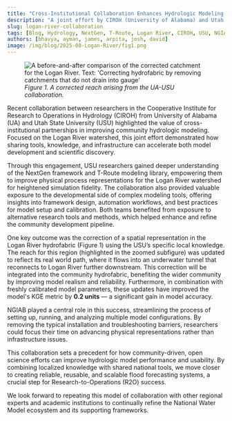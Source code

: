 ```yaml
---
title: "Cross-Institutional Collaboration Enhances Hydrologic Modeling in the Logan River Watershed"
description: "A joint effort by CIROH (University of Alabama) and Utah State University"
slug: logan-river-collaboration
tags: [Blog, Hydrology, NextGen, T-Route, Logan River, CIROH, USU, NGIAB]
authors: [bhavya, ayman, james, arpita, josh, david]
image: /img/blog/2025-08-Logan-River/fig1.png
---
```



<figure style={{ textAlign: "center" }}>
  <img src={useBaseUrl("/img/blog/2025-08-Logan-River/fig1.png")} alt="A before-and-after comparison of the corrected catchment for the Logan River. Text: 'Correcting hydrofabric by removing catchments that do not drain into gauge'" style={{ maxWidth: "100%" }} />
  <figcaption><em>Figure 1. A corrected reach arising from the UA-USU collaboration.</em></figcaption>
</figure>


Recent collaboration between researchers in the Cooperative Institute for Research to Operations in Hydrology (CIROH) from University of Alabama (UA) and Utah State University (USU) highlighted the value of cross-institutional partnerships in improving community hydrologic modeling. Focused on the Logan River watershed, this joint effort demonstrated how sharing tools, knowledge, and infrastructure can accelerate both model development and scientific discovery.

Through this engagement, USU researchers gained deeper understanding of the NextGen framework and T-Route modeling library, empowering them to improve physical process representations for the Logan River watershed for heightened simulation fidelity. The collaboration also provided valuable exposure to the developmental side of complex modeling tools, offering insights into framework design, automation workflows, and best practices for model setup and calibration. Both teams benefited from exposure to alternative research tools and methods, which helped enhance and refine the community development pipeline.

One key outcome was the correction of a spatial representation in the Logan River hydrofabric (Figure 1) using the USU’s specific local knowledge. The reach for this region (highlighted in the zoomed subfigure) was updated to reflect its real world path, where it flows into an underwater tunnel that reconnects to Logan River further downstream. This correction will be integrated into the community hydrofabric, benefiting the wider community by improving model realism and reliability. Furthermore, in combination with freshly calibrated model parameters, these updates have improved the model's KGE metric by **0.2 units** — a significant gain in model accuracy.

NGIAB played a central role in this success, streamlining the process of setting up, running, and analyzing multiple model configurations. By removing the typical installation and troubleshooting barriers, researchers could focus their time on advancing physical representations rather than infrastructure issues.

This collaboration sets a precedent for how community-driven, open science efforts can improve hydrologic model performance and usability. By combining localized knowledge with shared national tools, we move closer to creating reliable, reusable, and scalable flood forecasting systems, a crucial step for Research-to-Operations (R2O) success.

We look forward to repeating this model of collaboration with other regional experts and academic institutions to continually refine the National Water Model ecosystem and its supporting frameworks.
